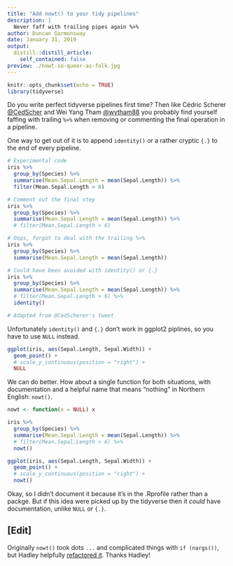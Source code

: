 ```yaml
---
title: "Add nowt() to your tidy pipelines"
description: |
  Never faff with trailing pipes again %>%
author: Duncan Garmonsway
date: January 31, 2019
output:
  distill::distill_article:
    self_contained: false
preview: ./nowt-so-queer-as-folk.jpg
---
```


```r
knitr::opts_chunk$set(echo = TRUE)
library(tidyverse)
```

Do you write perfect tidyverse pipelines first time?  Then like Cédric Scherer
[\@CedScher](https://twitter.com/CedScherer/status/1090608766842798080) and Wei
Yang Tham [\@wytham88](https://twitter.com/wytham88/status/1012085073368272903)
you probably find yourself faffing with trailing `%>%` when removing or
commenting the final operation in a pipeline.

One way to get out of it is to
append `identity()` or a rather cryptic `{.}` to the end of every pipeline.

```r
# Experimental code
iris %>%
  group_by(Species) %>%
  summarise(Mean.Sepal.Length = mean(Sepal.Length)) %>%
  filter(Mean.Sepal.Length > 6)
```

```r
# Comment out the final step
iris %>%
  group_by(Species) %>%
  summarise(Mean.Sepal.Length = mean(Sepal.Length)) %>%
  # filter(Mean.Sepal.Length > 6)
```

```r
# Oops, forgot to deal with the trailing %>%
iris %>%
  group_by(Species) %>%
  summarise(Mean.Sepal.Length = mean(Sepal.Length))
```

```r
# Could have been avoided with identity() or {.}
iris %>%
  group_by(Species) %>%
  summarise(Mean.Sepal.Length = mean(Sepal.Length)) %>%
  # filter(Mean.Sepal.Length > 6) %>%
  identity()

# Adapted from @CedScherer's tweet
```

Unfortunately `identity()` and `{.}` don't work in ggplot2 piplines, so you have
to use `NULL` instead.

```r
ggplot(iris, aes(Sepal.Length, Sepal.Width)) +
  geom_point() +
  # scale_y_continuous(position = "right") +
  NULL
```

We can do better.  How about a single function for both situations, with documentation and a helpful name that means "nothing" in Northern English: `nowt()`.

```r
nowt <- function(x = NULL) x

iris %>%
  group_by(Species) %>%
  summarise(Mean.Sepal.Length = mean(Sepal.Length)) %>%
  # filter(Mean.Sepal.Length > 6) %>%
  nowt()

ggplot(iris, aes(Sepal.Length, Sepal.Width)) +
  geom_point() +
  # scale_y_continuous(position = "right") +
  nowt()
```

Okay, so I didn't document it because it's in the .Rprofile rather than a
packge.  But if this idea were picked up by the tidyverse then it _could_ have
documentation, unlike `NULL` or `{.}`.

## [Edit]

Originally `nowt()` took dots `...` and complicated things with `if (nargs())`,
but Hadley helpfully [refactored
it](https://twitter.com/hadleywickham/status/1091038245775757312).  Thanks
Hadley!
